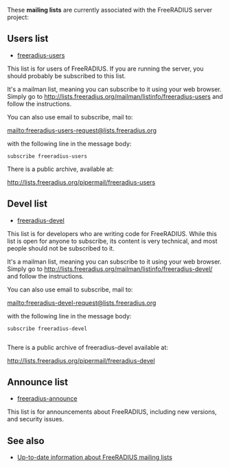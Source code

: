 These '''mailing lists''' are currently associated with the FreeRADIUS server project:

==Users list==

* [http://freeradius.org/list/users.html freeradius-users]

This list is for users of FreeRADIUS. If you are running the server, you should probably be subscribed to this list.

It's a mailman list, meaning you can subscribe to it using your web browser. Simply go to http://lists.freeradius.org/mailman/listinfo/freeradius-users and follow the instructions.	 
	 
You can also use email to subscribe, mail to:

mailto:freeradius-users-request@lists.freeradius.org

with the following line in the message body:

 subscribe freeradius-users

There is a public archive, available at:

http://lists.freeradius.org/pipermail/freeradius-users

==Devel list==

* [http://freeradius.org/list/devel.html freeradius-devel]

This list is for developers who are writing code for FreeRADIUS. While this list is open for anyone to subscribe, its content is very technical, and most people should not be subscribed to it.

It's a mailman list, meaning you can subscribe to it using your web browser. Simply go to http://lists.freeradius.org/mailman/listinfo/freeradius-devel/ and follow the instructions.	 
	 
You can also use email to subscribe, mail to:
	 
mailto:freeradius-devel-request@lists.freeradius.org
	 
with the following line in the message body:	 
	 
 subscribe freeradius-devel	 
	 
There is a public archive of freeradius-devel available at:
	 
http://lists.freeradius.org/pipermail/freeradius-devel

==Announce list==

* [http://freeradius.org/list/announce.html freeradius-announce]

This list is for announcements about FreeRADIUS, including new versions, and security issues.

==See also==

* [http://freeradius.org/list/ Up-to-date information about FreeRADIUS mailing lists]
